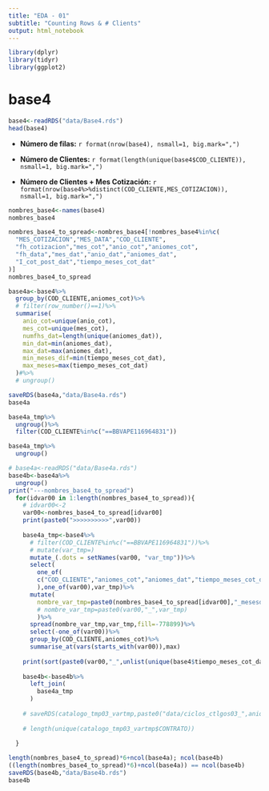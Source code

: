 ```yaml
---
title: "EDA - 01"
subtitle: "Counting Rows & # Clients"
output: html_notebook
---
```


```r
library(dplyr)
library(tidyr)
library(ggplot2)
```

# base4
```r
base4<-readRDS("data/Base4.rds")
head(base4)
```

- **Número de filas:** `r format(nrow(base4), nsmall=1, big.mark=",")`

- **Número de Clientes:** `r format(length(unique(base4$COD_CLIENTE)), nsmall=1, big.mark=",")`

- **Número de Clientes + Mes Cotización:** `r format(nrow(base4%>%distinct(COD_CLIENTE,MES_COTIZACION)), nsmall=1, big.mark=",")`

```r
nombres_base4<-names(base4)
nombres_base4
```


```r
nombres_base4_to_spread<-nombres_base4[!nombres_base4%in%c(
  "MES_COTIZACION","MES_DATA","COD_CLIENTE",
  "fh_cotizacion","mes_cot","anio_cot","aniomes_cot",
  "fh_data","mes_dat","anio_dat","aniomes_dat",
  "I_cot_post_dat","tiempo_meses_cot_dat"
)]
nombres_base4_to_spread
```


```r
base4a<-base4%>%
  group_by(COD_CLIENTE,aniomes_cot)%>%
  # filter(row_number()==1)%>%
  summarise(
    anio_cot=unique(anio_cot),
    mes_cot=unique(mes_cot),
    numfhs_dat=length(unique(aniomes_dat)),
    min_dat=min(aniomes_dat),
    max_dat=max(aniomes_dat),
    min_meses_dif=min(tiempo_meses_cot_dat),
    max_meses=max(tiempo_meses_cot_dat)
  )#%>%
  # ungroup()

saveRDS(base4a,"data/Base4a.rds")
base4a
```




```r
base4a_tmp%>%
  ungroup()%>%
  filter(COD_CLIENTE%in%c("==BBVAPE116964831"))
```
```r
base4a_tmp%>%
  ungroup()
```


```r
# base4a<-readRDS("data/Base4a.rds")
base4b<-base4a%>%
  ungroup()
print("---nombres_base4_to_spread")
  for(idvar00 in 1:length(nombres_base4_to_spread)){
    # idvar00<-2
    var00<-nombres_base4_to_spread[idvar00]
    print(paste0(">>>>>>>>>>",var00))
    
    base4a_tmp<-base4%>%
      # filter(COD_CLIENTE%in%c("==BBVAPE116964831"))%>%
      # mutate(var_tmp=)
      mutate_(.dots = setNames(var00, "var_tmp"))%>%
      select(
        one_of(
        c("COD_CLIENTE","aniomes_cot","aniomes_dat","tiempo_meses_cot_dat")
        ),one_of(var00),var_tmp)%>%
      mutate(
        nombre_var_tmp=paste0(nombres_base4_to_spread[idvar00],"_mesesdat_m",tiempo_meses_cot_dat)#,
        # nombre_var_tmp=paste0(var00,"_",var_tmp)
        )%>%
      spread(nombre_var_tmp,var_tmp,fill=-778899)%>%
      select(-one_of(var00))%>%
      group_by(COD_CLIENTE,aniomes_cot)%>%
      summarise_at(vars(starts_with(var00)),max)
    
    print(sort(paste0(var00,"_",unlist(unique(base4$tiempo_meses_cot_dat)))))
    
    base4b<-base4b%>%
      left_join(
        base4a_tmp
      )
    
    # saveRDS(catalogo_tmp03_vartmp,paste0("data/ciclos_ctlgos03_",aniomes_tmp,"_vartmp_",var00,".rds"))
    
    # length(unique(catalogo_tmp03_vartmp$CONTRATO))
    
  }

length(nombres_base4_to_spread)*6+ncol(base4a); ncol(base4b)
((length(nombres_base4_to_spread)*6)+ncol(base4a)) == ncol(base4b)
saveRDS(base4b,"data/Base4b.rds")
base4b
```

